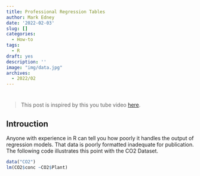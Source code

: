 ```yaml
---
title: Professional Regression Tables
author: Mark Edney
date: '2022-02-03'
slug: []
categories:
  - How-to
tags:
  - R
draft: yes
description: ''
image: "img/data.jpg"
archives:
  - 2022/02
---
```

#

> This post is inspired by this you tube video [here](https://www.youtube.com/watch?v=YQ2Dd3CSa0U&list=WL&index=54).

## Introuction

Anyone with experience in R can tell you how poorly it handles the output of regression 
models. That data is poorly formatted inadequate for publication. The following code 
illustrates this point with the CO2 Dataset. 

```R
data("CO2")
lm(CO2$conc ~CO2$Plant)
```
